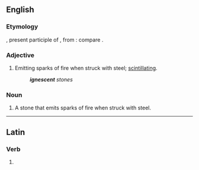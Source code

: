 ==English==

===Etymology===
{{etyl|la|en}} {{m|la|ignescens}}, present participle of {{m|la|ignescere||to become inflamed}}, from {{m|la|ignis||fire}}: compare {{cog|fr|ignescent}}.

===Adjective===
{{en-adj|-}}

# Emitting sparks of fire when struck with steel; [[scintillating]].
#: '''''ignescent''' stones''

===Noun===
{{en-noun}}

# A stone that emits sparks of fire when struck with steel.

----

==Latin==

===Verb===
{{la-verb-form|ignēscent}}

# {{inflection of|ignēscō||3|p|futr|actv|indc|lang=la}}